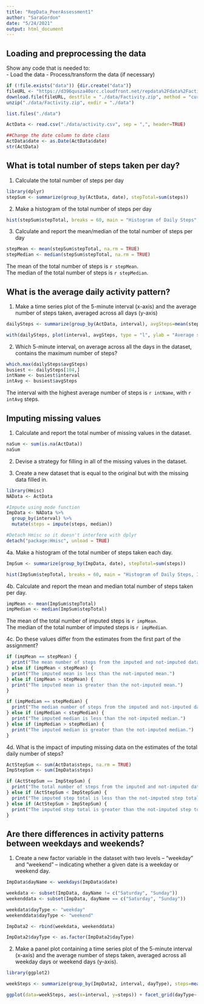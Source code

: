 ```yaml
---
title: "RepData_PeerAssessment1"
author: "SaraGordon"
date: "5/24/2021"
output: html_document
---
```


## Loading and preprocessing the data
Show any code that is needed to:  
- Load the data 
- Process/transform the data (if necessary)

```r
if (!file.exists("data")) {dir.create("data")}
fileURL <- "https://d396qusza40orc.cloudfront.net/repdata%2Fdata%2Factivity.zip"
download.file(fileURL, destfile = "./data/Factivity.zip", method = "curl")
unzip("./data/Factivity.zip", exdir = "./data")

list.files("./data")

ActData <- read.csv("./data/activity.csv", sep = ",", header=TRUE)

##Change the date column to date class
ActData$date <- as.Date(ActData$date)
str(ActData)

```

## What is total number of steps taken per day?
1. Calculate the total number of steps per day

```r
library(dplyr)
stepSum <- summarize(group_by(ActData, date), stepTotal=sum(steps))
```

2. Make a histogram of the total number of steps per day

```r
hist(stepSum$stepTotal, breaks = 60, main = "Histogram of Daily Steps", xlab = "Total steps per day")
```

3. Calculate and report the mean/median of the total number of steps per day

```r
stepMean <- mean(stepSum$stepTotal, na.rm = TRUE)
stepMedian <- median(stepSum$stepTotal, na.rm = TRUE)
```

The mean of the total number of steps is `r stepMean`.  
The median of the total number of steps is `r stepMedian`.

## What is the average daily activity pattern?
1. Make a time series plot of the 5-minute interval (x-axis) and the average number of steps taken, averaged across all days (y-axis)

```r
dailySteps <- summarize(group_by(ActData, interval), avgSteps=mean(steps, na.rm=TRUE))

with(dailySteps, plot(interval, avgSteps, type = "l", ylab = "Average steps", xlab = "Five-minute interval"))
```

2. Which 5-minute interval, on average across all the days in the dataset, contains the maximum number of steps?

```r
which.max(dailySteps$avgSteps)
busiest <- dailySteps[104,]
intName <- busiest$interval
intAvg <- busiest$avgSteps
```

The interval with the highest average number of steps is `r intName`, with `r intAvg` steps.

## Imputing missing values
1. Calculate and report the total number of missing values in the dataset.

```r
naSum <- sum(is.na(ActData))
naSum
```

2. Devise a strategy for filling in all of the missing values in the dataset. 

3. Create a new dataset that is equal to the original but with the missing data filled in.

```r
library(Hmisc)
NAData <- ActData

#Impute using mode function
ImpData <- NAData %>%
  group_by(interval) %>%
  mutate(steps = impute(steps, median))

#Detach Hmisc so it doesn't interfere with dplyr
detach("package:Hmisc", unload = TRUE)
```


4a. Make a histogram of the total number of steps taken each day.
```r
ImpSum <- summarize(group_by(ImpData, date), stepTotal=sum(steps))

hist(ImpSum$stepTotal, breaks = 60, main = "Histogram of Daily Steps, Imputed", xlab = "Total steps per day")
```


4b. Calculate and report the mean and median total number of steps taken per day. 
```r
impMean <- mean(ImpSum$stepTotal)
impMedian <- median(ImpSum$stepTotal)
```

The mean of the total number of imputed steps is `r impMean`.  
The median of the total number of imputed steps is `r impMedian`.


4c. Do these values differ from the estimates from the first part of the assignment?

```r
if (impMean == stepMean) {
  print("The mean number of steps from the imputed and not-imputed datasets is the same.")
} else if (impMean < stepMean) {
  print("The imputed mean is less than the not-imputed mean.")
} else if (impMean > stepMean) {
  print("The imputed mean is greater than the not-imputed mean.")
}

if (impMedian == stepMedian) {
  print("The median number of steps from the imputed and not-imputed datasets is the same.")
} else if (impMedian < stepMedian) {
  print("The imputed median is less than the not-imputed median.")
} else if (impMedian > stepMedian) {
  print("The imputed median is greater than the not-imputed median.")
}

```

4d. What is the impact of imputing missing data on the estimates of the total daily number of steps?

```r
ActStepSum <- sum(ActData$steps, na.rm = TRUE)
ImpStepSum <- sum(ImpData$steps)

if (ActStepSum == ImpStepSum) {
  print("The total number of steps from the imputed and not-imputed datasets is the same.")
} else if (ActStepSum < ImpStepSum) {
  print("The imputed step total is less than the not-imputed step total.")
} else if (ActStepSum > ImpStepSum) {
  print("The imputed step total is greater than the not-imputed step total.")
}

```

## Are there differences in activity patterns between weekdays and weekends?
1. Create a new factor variable in the dataset with two levels – “weekday” and “weekend” – indicating whether a given date is a weekday or weekend day.

```r
ImpData$dayName <- weekdays(ImpData$date)

weekdata <- subset(ImpData, dayName != c("Saturday", "Sunday"))
weekenddata <- subset(ImpData, dayName == c("Saturday", "Sunday"))

weekdata$dayType <- "weekday"
weekenddata$dayType <- "weekend"

ImpData2 <- rbind(weekdata, weekenddata)

ImpData2$dayType <- as.factor(ImpData2$dayType)
```


2. Make a panel plot containing a time series plot of the 5-minute interval (x-axis) and the average number of steps taken, averaged across all weekday days or weekend days (y-axis). 

```r
library(ggplot2)

weekSteps <- summarize(group_by(ImpData2, interval, dayType), steps=mean(steps))

ggplot(data=weekSteps, aes(x=interval, y=steps)) + facet_grid(dayType~.) + geom_line() + labs(title = "Average Steps, Weekday vs Weekend") + labs(x = "Time of Day") + labs(y = "Average Steps")

```
